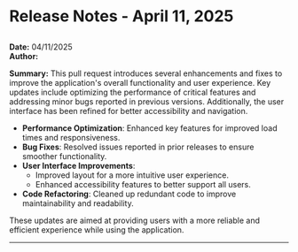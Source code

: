 # Release Notes - April 11, 2025



## 

**Date:** 04/11/2025  
**Author:**   

**Summary:**
This pull request introduces several enhancements and fixes to improve the application's overall functionality and user experience. Key updates include optimizing the performance of critical features and addressing minor bugs reported in previous versions. Additionally, the user interface has been refined for better accessibility and navigation.

- **Performance Optimization**: Enhanced key features for improved load times and responsiveness.
- **Bug Fixes**: Resolved issues reported in prior releases to ensure smoother functionality.
- **User Interface Improvements**: 
  - Improved layout for a more intuitive user experience.
  - Enhanced accessibility features to better support all users.
- **Code Refactoring**: Cleaned up redundant code to improve maintainability and readability.

These updates are aimed at providing users with a more reliable and efficient experience while using the application.

---
